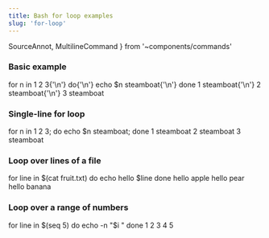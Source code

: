 ```yaml
---
title: Bash for loop examples
slug: 'for-loop'
---
```

  SourceAnnot, MultilineCommand
} from '~components/commands'

### Basic example

<CommandSession>
<MultilineCommand>
for n in 1 2 3{'\n'}
do{'\n'}
    echo $n steamboat{'\n'}
done
</MultilineCommand>
<CommandOutput>
1 steamboat{'\n'}
2 steamboat{'\n'}
3 steamboat
</CommandOutput>
</CommandSession>

### Single-line for loop

<CommandSession>
<Command>for n in 1 2 3; do echo $n steamboat; done
</Command>
<CommandOutput>
1 steamboat
2 steamboat
3 steamboat
</CommandOutput>
</CommandSession>

### Loop over lines of a file

<CommandSession>
<MultilineCommand>
for line in $(cat fruit.txt)
do
    echo hello $line
done
</MultilineCommand>
<CommandOutput>
hello apple
hello pear
hello banana
</CommandOutput>
</CommandSession>

### Loop over a range of numbers

<CommandSession>
<MultilineCommand>
for line in $(seq 5)
do
    echo <SourceAnnot text="**-n**: do not output the trailing newline">-n</SourceAnnot> "$i "
done
</MultilineCommand>
<CommandOutput>
1 2 3 4 5
</CommandOutput>
</CommandSession>
